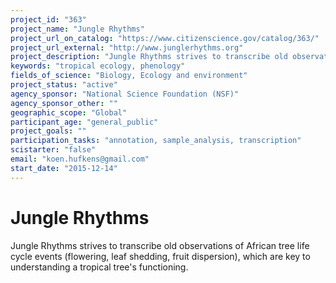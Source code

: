 ```yaml
---
project_id: "363"
project_name: "Jungle Rhythms"
project_url_on_catalog: "https://www.citizenscience.gov/catalog/363/"
project_url_external: "http://www.junglerhythms.org"
project_description: "Jungle Rhythms strives to transcribe old observations of African tree life cycle events (flowering, leaf shedding, fruit dispersion), which are key to understanding a tropical tree&#39;s functioning."
keywords: "tropical ecology, phenology"
fields_of_science: "Biology, Ecology and environment"
project_status: "active"
agency_sponsor: "National Science Foundation (NSF)"
agency_sponsor_other: ""
geographic_scope: "Global"
participant_age: "general_public"
project_goals: ""
participation_tasks: "annotation, sample_analysis, transcription"
scistarter: "false"
email: "koen.hufkens@gmail.com"
start_date: "2015-12-14"
---
```


# Jungle Rhythms

Jungle Rhythms strives to transcribe old observations of African tree life cycle events (flowering, leaf shedding, fruit dispersion), which are key to understanding a tropical tree&#39;s functioning.
